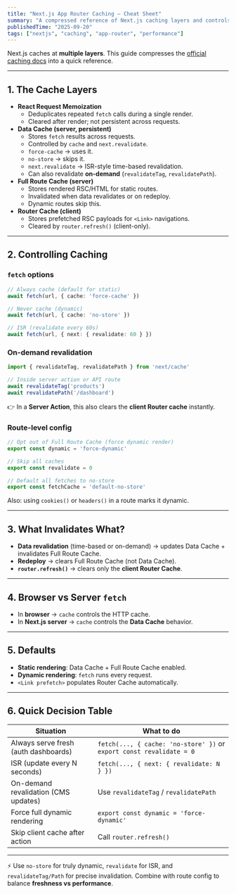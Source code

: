 ```yaml
---
title: "Next.js App Router Caching — Cheat Sheet"
summary: "A compressed reference of Next.js caching layers and controls (App Router)."
publishedTime: "2025-09-20"
tags: ["nextjs", "caching", "app-router", "performance"]
---
```


Next.js caches at **multiple layers**. This guide compresses the [official caching docs](https://nextjs.org/docs/app/guides/caching) into a quick reference.

---

## 1. The Cache Layers
- **React Request Memoization**  
  - Deduplicates repeated `fetch` calls during a single render.  
  - Cleared after render; not persistent across requests.
- **Data Cache (server, persistent)**  
  - Stores `fetch` results across requests.  
  - Controlled by `cache` and `next.revalidate`.  
  - `force-cache` → uses it.  
  - `no-store` → skips it.  
  - `next.revalidate` → ISR-style time-based revalidation.  
  - Can also revalidate **on-demand** (`revalidateTag`, `revalidatePath`).
- **Full Route Cache (server)**  
  - Stores rendered RSC/HTML for static routes.  
  - Invalidated when data revalidates or on redeploy.  
  - Dynamic routes skip this.
- **Router Cache (client)**  
  - Stores prefetched RSC payloads for `<Link>` navigations.  
  - Cleared by `router.refresh()` (client-only).

---

## 2. Controlling Caching

### `fetch` options

```ts
// Always cache (default for static)
await fetch(url, { cache: 'force-cache' })

// Never cache (dynamic)
await fetch(url, { cache: 'no-store' })

// ISR (revalidate every 60s)
await fetch(url, { next: { revalidate: 60 } })
```

### On-demand revalidation

```ts
import { revalidateTag, revalidatePath } from 'next/cache'

// Inside server action or API route
await revalidateTag('products')
await revalidatePath('/dashboard')
```

👉 In a **Server Action**, this also clears the **client Router cache** instantly.

### Route-level config

```ts
// Opt out of Full Route Cache (force dynamic render)
export const dynamic = 'force-dynamic'

// Skip all caches
export const revalidate = 0

// Default all fetches to no-store
export const fetchCache = 'default-no-store'
```

Also: using `cookies()` or `headers()` in a route marks it dynamic.

---

## 3. What Invalidates What?

- **Data revalidation** (time-based or on-demand) → updates Data Cache + invalidates Full Route Cache.  
- **Redeploy** → clears Full Route Cache (not Data Cache).  
- **`router.refresh()`** → clears only the **client Router Cache**.  

---

## 4. Browser vs Server `fetch`

- In **browser** → `cache` controls the HTTP cache.  
- In **Next.js server** → `cache` controls the **Data Cache** behavior.

---

## 5. Defaults

- **Static rendering**: Data Cache + Full Route Cache enabled.  
- **Dynamic rendering**: `fetch` runs every request.  
- `<Link prefetch>` populates Router Cache automatically.

---

## 6. Quick Decision Table

| Situation                              | What to do |
|----------------------------------------|------------|
| Always serve fresh (auth dashboards)   | `fetch(..., { cache: 'no-store' })` or `export const revalidate = 0` |
| ISR (update every N seconds)           | `fetch(..., { next: { revalidate: N } })` |
| On-demand revalidation (CMS updates)   | Use `revalidateTag` / `revalidatePath` |
| Force full dynamic rendering           | `export const dynamic = 'force-dynamic'` |
| Skip client cache after action         | Call `router.refresh()` |

---

⚡ Use `no-store` for truly dynamic, `revalidate` for ISR, and `revalidateTag/Path` for precise invalidation. Combine with route config to balance **freshness vs performance**.
